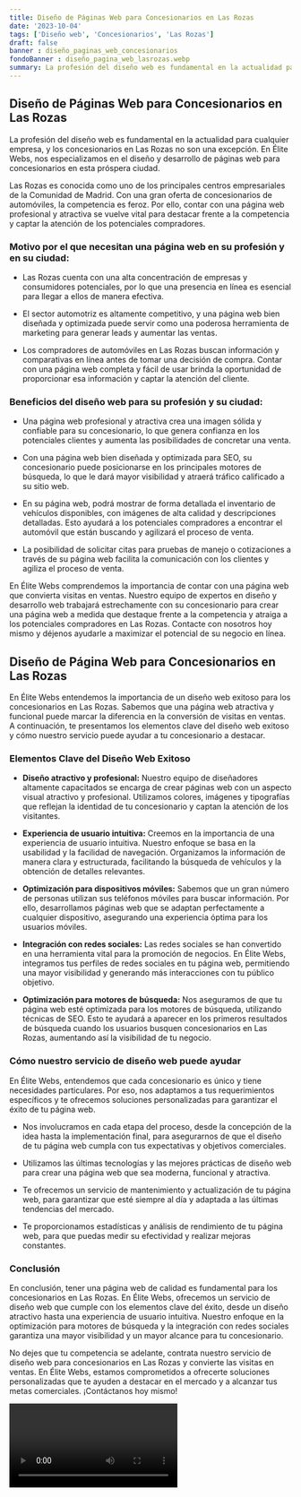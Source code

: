 ```yaml
---
title: Diseño de Páginas Web para Concesionarios en Las Rozas
date: '2023-10-04'
tags: ['Diseño web', 'Concesionarios', 'Las Rozas']
draft: false
banner : diseño_paginas_web_concesionarios
fondoBanner : diseño_pagina_web_lasrozas.webp
summary: La profesión del diseño web es fundamental en la actualidad para cualquier empresa, y los concesionarios en Las Rozas no son una excepción. En Élite Webs, nos especializamos en el diseño y desarrollo de páginas web para concesionarios en esta próspera ciudad.
---
```


## Diseño de Páginas Web para Concesionarios en Las Rozas

La profesión del diseño web es fundamental en la actualidad para cualquier empresa, y los concesionarios en Las Rozas no son una excepción. En Élite Webs, nos especializamos en el diseño y desarrollo de páginas web para concesionarios en esta próspera ciudad.

Las Rozas es conocida como uno de los principales centros empresariales de la Comunidad de Madrid. Con una gran oferta de concesionarios de automóviles, la competencia es feroz. Por ello, contar con una página web profesional y atractiva se vuelve vital para destacar frente a la competencia y captar la atención de los potenciales compradores.

### Motivo por el que necesitan una página web en su profesión y en su ciudad:

- Las Rozas cuenta con una alta concentración de empresas y consumidores potenciales, por lo que una presencia en línea es esencial para llegar a ellos de manera efectiva.

- El sector automotriz es altamente competitivo, y una página web bien diseñada y optimizada puede servir como una poderosa herramienta de marketing para generar leads y aumentar las ventas.

- Los compradores de automóviles en Las Rozas buscan información y comparativas en línea antes de tomar una decisión de compra. Contar con una página web completa y fácil de usar brinda la oportunidad de proporcionar esa información y captar la atención del cliente.

### Beneficios del diseño web para su profesión y su ciudad:

- Una página web profesional y atractiva crea una imagen sólida y confiable para su concesionario, lo que genera confianza en los potenciales clientes y aumenta las posibilidades de concretar una venta.

- Con una página web bien diseñada y optimizada para SEO, su concesionario puede posicionarse en los principales motores de búsqueda, lo que le dará mayor visibilidad y atraerá tráfico calificado a su sitio web.

- En su página web, podrá mostrar de forma detallada el inventario de vehículos disponibles, con imágenes de alta calidad y descripciones detalladas. Esto ayudará a los potenciales compradores a encontrar el automóvil que están buscando y agilizará el proceso de venta.

- La posibilidad de solicitar citas para pruebas de manejo o cotizaciones a través de su página web facilita la comunicación con los clientes y agiliza el proceso de venta.

En Élite Webs comprendemos la importancia de contar con una página web que convierta visitas en ventas. Nuestro equipo de expertos en diseño y desarrollo web trabajará estrechamente con su concesionario para crear una página web a medida que destaque frente a la competencia y atraiga a los potenciales compradores en Las Rozas. Contacte con nosotros hoy mismo y déjenos ayudarle a maximizar el potencial de su negocio en línea.

<GifSeo />

<Cta />

## Diseño de Página Web para Concesionarios en Las Rozas

En Élite Webs entendemos la importancia de un diseño web exitoso para los concesionarios en Las Rozas. Sabemos que una página web atractiva y funcional puede marcar la diferencia en la conversión de visitas en ventas. A continuación, te presentamos los elementos clave del diseño web exitoso y cómo nuestro servicio puede ayudar a tu concesionario a destacar.

### Elementos Clave del Diseño Web Exitoso

- **Diseño atractivo y profesional:** Nuestro equipo de diseñadores altamente capacitados se encarga de crear páginas web con un aspecto visual atractivo y profesional. Utilizamos colores, imágenes y tipografías que reflejan la identidad de tu concesionario y captan la atención de los visitantes.

- **Experiencia de usuario intuitiva:** Creemos en la importancia de una experiencia de usuario intuitiva. Nuestro enfoque se basa en la usabilidad y la facilidad de navegación. Organizamos la información de manera clara y estructurada, facilitando la búsqueda de vehículos y la obtención de detalles relevantes.

- **Optimización para dispositivos móviles:** Sabemos que un gran número de personas utilizan sus teléfonos móviles para buscar información. Por ello, desarrollamos páginas web que se adaptan perfectamente a cualquier dispositivo, asegurando una experiencia óptima para los usuarios móviles.

- **Integración con redes sociales:** Las redes sociales se han convertido en una herramienta vital para la promoción de negocios. En Élite Webs, integramos tus perfiles de redes sociales en tu página web, permitiendo una mayor visibilidad y generando más interacciones con tu público objetivo.

- **Optimización para motores de búsqueda:** Nos aseguramos de que tu página web esté optimizada para los motores de búsqueda, utilizando técnicas de SEO. Esto te ayudará a aparecer en los primeros resultados de búsqueda cuando los usuarios busquen concesionarios en Las Rozas, aumentando así la visibilidad de tu negocio.

### Cómo nuestro servicio de diseño web puede ayudar

En Élite Webs, entendemos que cada concesionario es único y tiene necesidades particulares. Por eso, nos adaptamos a tus requerimientos específicos y te ofrecemos soluciones personalizadas para garantizar el éxito de tu página web.

- Nos involucramos en cada etapa del proceso, desde la concepción de la idea hasta la implementación final, para asegurarnos de que el diseño de tu página web cumpla con tus expectativas y objetivos comerciales.

- Utilizamos las últimas tecnologías y las mejores prácticas de diseño web para crear una página web que sea moderna, funcional y atractiva.

- Te ofrecemos un servicio de mantenimiento y actualización de tu página web, para garantizar que esté siempre al día y adaptada a las últimas tendencias del mercado.

- Te proporcionamos estadísticas y análisis de rendimiento de tu página web, para que puedas medir su efectividad y realizar mejoras constantes.

### Conclusión

En conclusión, tener una página web de calidad es fundamental para los concesionarios en Las Rozas. En Élite Webs, ofrecemos un servicio de diseño web que cumple con los elementos clave del éxito, desde un diseño atractivo hasta una experiencia de usuario intuitiva. Nuestro enfoque en la optimización para motores de búsqueda y la integración con redes sociales garantiza una mayor visibilidad y un mayor alcance para tu concesionario.

No dejes que tu competencia se adelante, contrata nuestro servicio de diseño web para concesionarios en Las Rozas y convierte las visitas en ventas. En Élite Webs, estamos comprometidos a ofrecerte soluciones personalizadas que te ayuden a destacar en el mercado y a alcanzar tus metas comerciales. ¡Contáctanos hoy mismo!

<Video />

<CtaBot job='Concesionarios' city='Las Rozas'/>

<Gmaps query='Las Rozas+españa+maps' />